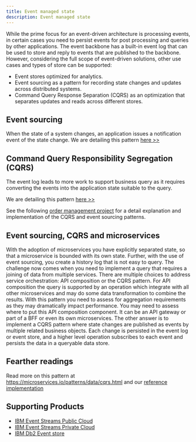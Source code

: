 ```yaml
---
title: Event managed state
description: Event managed state
---
```


While the prime focus for an event-driven architecture is processing events, in certain cases you need to persist events for post processing and queries by other applications. The event backbone has a built-in event log that can be used to store and reply to events that are published to the backbone. However, considering the full scope of event-driven solutions, other use cases and types of store can be supported:

* Event stores optimized for analytics.
* Event sourcing as a pattern for recording state changes and updates across distributed systems.
* Command Query Response Separation (CQRS) as an optimization that separates updates and reads across different stores.


## Event sourcing

When the state of a system changes, an application issues a notification event of the state change. We are detailing this pattern [here >>](../design-patterns/event-sourcing.mdx) 

## Command Query Responsibility Segregation (CQRS)

The event log leads to more work to support business query as it requires converting the events into the application state suitable to the query.

We are detailing this pattern [here >>](../design-patterns/cqrs.mdx) 

See the following [order management project](https://github.com/ibm-cloud-architecture/refarch-kc-order-ms) for a detail explanation and implementation of the CQRS and event sourcing patterns.

## Event sourcing, CQRS and microservices

With the adoption of microservices you have explicitly separated state, so that a microservice is bounded with its own state. Further, with the use of event sourcing, you create a history log that is not easy to query. The challenge now comes when you need to implement a query that requires a joining of data from multiple services.
There are multiple choices to address service orchestration: API composition or the CQRS pattern. For API composition the query is supported by an operation which integrate with all other microservices and may do some data transformation to combine the results. With this pattern you need to assess for aggregation requirements as they may dramatically impact performance. You may need to assess where to put this API composition component. It can be an API gateway or part of a BFF or even its own microservices.
The other answer is to implement a CQRS pattern where state changes are published as events by multiple related business objects. Each change is persisted in the event log or event store, and a higher level operation subscribes to each event and persists the data in a queryable data store.

## Fearther readings

Read more on this pattern at https://microservices.io/patterns/data/cqrs.html and our [reference implementation](https://github.com/ibm-cloud-architecture/refarch-kc-order-ms)

## Supporting Products

* [IBM Event Streams Public Cloud](https://console.bluemix.net/catalog/services/event-streams)
* [IBM Event Streams Private Cloud](https://www.ibm.com/cloud/event-streams)
* [IBM Db2 Event store](https://www.ibm.com/products/db2-event-store)
